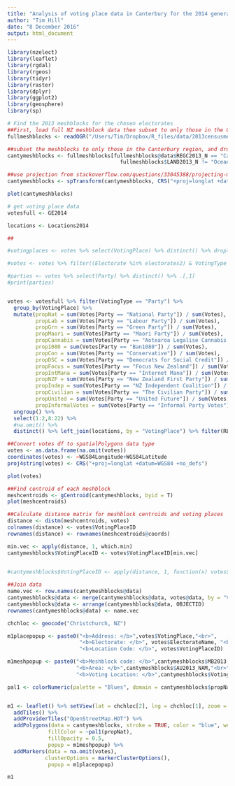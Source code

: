 ```yaml
---
title: "Analysis of voting place data in Canterbury for the 2014 general elections"
author: "Tim Hill"
date: "8 December 2016"
output: html_document
---
```


```r

library(nzelect)
library(leaflet)
library(rgdal)
library(rgeos)
library(tidyr)
library(raster)
library(dplyr)
library(ggplot2)
library(geosphere)
library(sp)

```



```r
# Find the 2013 meshblocks for the chosen electorates
##First, load full NZ meshblock data then subset to only those in the Canterbury region, and also drop the oceanic blocks
fullmeshblocks <- readOGR("/Users/Tim/Dropbox/R_files/data/2013censusmeshblocks", layer = "MB2013_GV_Full")

##subset the meshblocks to only those in the Canterbury region, and drop those labelled as "oceanic"
cantymeshblocks <- fullmeshblocks[fullmeshblocks@data$REGC2013_N == "Canterbury Region" & 
                                    fullmeshblocks$LAND2013_N != "Oceanic",]

##use projection from stackoverflow.com/questions/33045388/projecting-my-shapefile-data-on-leaflet-map-using-r
cantymeshblocks <- spTransform(cantymeshblocks, CRS("+proj=longlat +datum=WGS84 +no_defs"))

plot(cantymeshblocks)


```


```r
# get voting place data
votesfull <- GE2014

locations <- Locations2014

##

#votingplaces <- votes %>% select(VotingPlace) %>% distinct() %>% droplevels()

#votes <- votes %>% filter((Electorate %in% electorates2) & VotingType == "Party")

#parties <- votes %>% select(Party) %>% distinct() %>% .[,1]
#print(parties)


votes <- votesfull %>% filter(VotingType == "Party") %>%
  group_by(VotingPlace) %>%
  mutate(propNat = sum(Votes[Party == "National Party"]) / sum(Votes), 
         propLab = sum(Votes[Party == "Labour Party"]) / sum(Votes), 
         propGrn = sum(Votes[Party == "Green Party"]) / sum(Votes), 
         propMaori = sum(Votes[Party == "Maori Party"]) / sum(Votes), 
         propCannabis = sum(Votes[Party == "Aotearoa Legalise Cannabis Party"]) / sum(Votes), 
         prop1080 = sum(Votes[Party == "Ban1080"]) / sum(Votes), 
         propCon = sum(Votes[Party == "Conservative"]) / sum(Votes), 
         propDSC = sum(Votes[Party == "Democrats for Social Credit"]) / sum(Votes), 
         propFocus = sum(Votes[Party == "Focus New Zealand"]) / sum(Votes), 
         propIntMana = sum(Votes[Party == "Internet Mana"]) / sum(Votes), 
         propNZF = sum(Votes[Party == "New Zealand First Party"]) / sum(Votes), 
         propIndep = sum(Votes[Party == "NZ Independent Coalition"]) / sum(Votes), 
         propCivilian = sum(Votes[Party == "The Civilian Party"]) / sum(Votes), 
         propUnited = sum(Votes[Party == "United Future"]) / sum(Votes), 
         propInformalVotes = sum(Votes[Party == "Informal Party Votes"]) / sum(Votes)) %>%
  ungroup() %>%
  select(1:2,8:22) %>%
  #na.omit() %>%
  distinct() %>% left_join(locations, by = "VotingPlace") %>% filter(REGC2014_N == "Canterbury Region")

##Convert votes df to spatialPolygons data type
votes <- as.data.frame(na.omit(votes))
coordinates(votes) <- ~WGS84Longitude+WGS84Latitude
proj4string(votes) <- CRS("+proj=longlat +datum=WGS84 +no_defs")

plot(votes)

```




```r

##Find centroid of each meshblock
meshcentroids <- gCentroid(cantymeshblocks, byid = T)
plot(meshcentroids)

##Calculate distance matrix for meshblock centroids and voting places
distance <- distm(meshcentroids, votes)
colnames(distance) <- votes$VotingPlaceID
rownames(distance) <- rownames(meshcentroids@coords)

min.vec <- apply(distance, 1, which.min)
cantymeshblocks$VotingPlaceID <- votes$VotingPlaceID[min.vec]

  
#cantymeshblocks$VotingPlaceID <- apply(distance, 1, function(x) votes$VotingPlaceID[base::which.min(distance[x])])

##Join data
name.vec <- row.names(cantymeshblocks@data)
cantymeshblocks@data <- merge(cantymeshblocks@data, votes@data, by = "VotingPlaceID", all.x = T)
cantymeshblocks@data <- arrange(cantymeshblocks@data, OBJECTID)
rownames(cantymeshblocks@data) <- name.vec

```




```r

chchloc <- geocode("Christchurch, NZ")

m1placepopup <- paste0("<b>Address: </b>",votes$VotingPlace,"<br>",
                       "<b>Electorate: </b>", votes$ElectorateName, "<br>",
                       "<b>Location Code: </b>", votes$VotingPlaceID)

m1meshpopup <- paste0("<b>Meshblock code: </b>",cantymeshblocks$MB2013,"<br>",
                      "<b>Area: </b>",cantymeshblocks$AU2013_NAM,"<br>",
                      "<b>Voting Location: </b>",cantymeshblocks$VotingPlace)

pal1 <- colorNumeric(palette = "Blues", domain = cantymeshblocks$propNat)


m1 <- leaflet() %>% setView(lat = chchloc[2], lng = chchloc[1], zoom = 10) %>% 
  addTiles() %>%
  addProviderTiles("OpenStreetMap.HOT") %>%
  addPolygons(data = cantymeshblocks, stroke = TRUE, color = "blue", weight = 0.5, opacity = 1, 
             fillColor = ~pal1(propNat), 
             fillOpacity = 0.5, 
             popup = m1meshpopup) %>%
  addMarkers(data = na.omit(votes), 
            clusterOptions = markerClusterOptions(), 
             popup = m1placepopup)

m1
```

